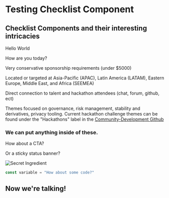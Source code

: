 
# Testing Checklist Component

## Checklist Components and their interesting intricacies 

<Checklist>

Hello World

How are you today?

</Checklist>

<Checklist>

Very conservative sponsorship requirements (under $5000)

Located or targeted at Asia-Pacific (APAC), Latin America (LATAM),
Eastern Europe, Middle East, and Africa (SEEMEA)

Direct connection to talent and hackathon attendees (chat, forum, github, ect)

Themes focused on governance, risk management, stability and derivatives, privacy 
tooling. Current hackathon challenge themes can be found under the "Hackathons" 
label in the [Community-Development Github](https://rejontaylor.com)

</Checklist>


<Checklist>

### We can put **anything** inside of these. 

<CTA>

How about a CTA?

</CTA>

<StatusBanner sticky>

Or a sticky status banner?

</StatusBanner>

![Secret Ingredient](https://i.kym-cdn.com/entries/icons/facebook/000/030/987/AhgHtnP.jpg)

```js
const variable = "How about some code?"
```

<Box>

## Now we're talking!


</Box>

</Checklist>

